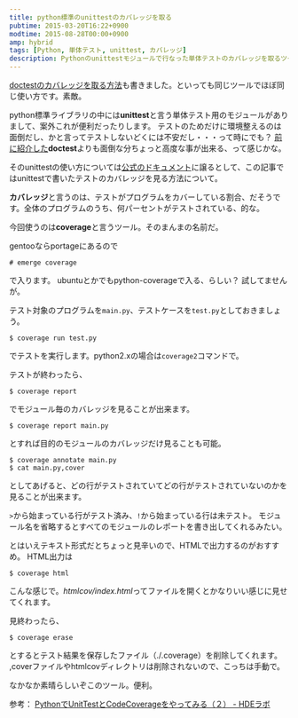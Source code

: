 ```yaml
---
title: python標準のunittestのカバレッジを取る
pubtime: 2015-03-20T16:22+0900
modtime: 2015-08-28T00:00+0900
amp: hybrid
tags: [Python, 単体テスト, unittest, カバレッジ]
description: Pythonのunittestモジュールで行なった単体テストのカバレッジを取るツール「coverage」の使い方の解説です。
---
```


<PS date="2015-08-28">
    <a href="/blog/2015/08/python-doctest-coverage">doctestのカバレッジを取る方法</a>も書きました。といっても同じツールでほぼ同じ使い方です。素敵。
</PS>

python標準ライブラリの中には**unittest**と言う単体テスト用のモジュールがありまして、案外これが便利だったりします。
テストのためだけに環境整えるのは面倒だし、かと言ってテストしないどくには不安だし・・・って時にでも？
[前に紹介した](/blog/2013/05/python-doctest)**doctest**よりも面倒な分ちょっと高度な事が出来る、って感じかな。

そのunittestの使い方については[公式のドキュメント](http://docs.python.jp/3.4/library/unittest.html)に譲るとして、この記事ではunittestで書いたテストのカバレッジを見る方法について。

**カバレッジ**と言うのは、テストがプログラムをカバーしている割合、だそうです。全体のプログラムのうち、何パーセントがテストされている、的な。

今回使うのは**coverage**と言うツール。そのまんまの名前だ。

gentooならportageにあるので
```
# emerge coverage
```
で入ります。
ubuntuとかでもpython-coverageで入る、らしい？ 試してませんが。

テスト対象のプログラムを`main.py`、テストケースを`test.py`としておきましょう。
```
$ coverage run test.py
```
でテストを実行します。python2.xの場合は`coverage2`コマンドで。

テストが終わったら、
```
$ coverage report
```
でモジュール毎のカバレッジを見ることが出来ます。
```
$ coverage report main.py
```
とすれば目的のモジュールのカバレッジだけ見ることも可能。

```
$ coverage annotate main.py
$ cat main.py,cover
```
としてあげると、どの行がテストされていてどの行がテストされていないのかを見ることが出来ます。

`>`から始まっている行がテスト済み、`!`から始まっている行は未テスト。
モジュール名を省略するとすべてのモジュールのレポートを書き出してくれるみたい。

とはいえテキスト形式だとちょっと見辛いので、HTMLで出力するのがおすすめ。
HTML出力は
```
$ coverage html
```
こんな感じで。*htmlcov/index.html*ってファイルを開くとかなりいい感じに見せてくれます。

見終わったら、
```
$ coverage erase
```
とするとテスト結果を保存したファイル（./.coverage）を削除してくれます。
,coverファイルやhtmlcovディレクトリは削除されないので、こっちは手動で。

なかなか素晴らしいぞこのツール。便利。

参考： [PythonでUnitTestとCodeCoverageをやってみる（２）  - HDEラボ](http://lab.hde.co.jp/2008/07/pythonunittestcodecoverage-1.html)
